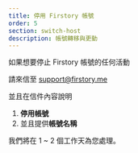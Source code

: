 ```yaml
---
title: 停用 Firstory 帳號
order: 5
section: switch-host
description: 帳號轉移與更動
---
```


如果想要停止 Firstory 帳號的任何活動

請來信至 [support@firstory.me](mailto:support@firstory.me)

並且在信件內容說明

1. **停用帳號**
2. 並且提供**帳號名稱**

我們將在 1 ~ 2 個工作天為您處理。

